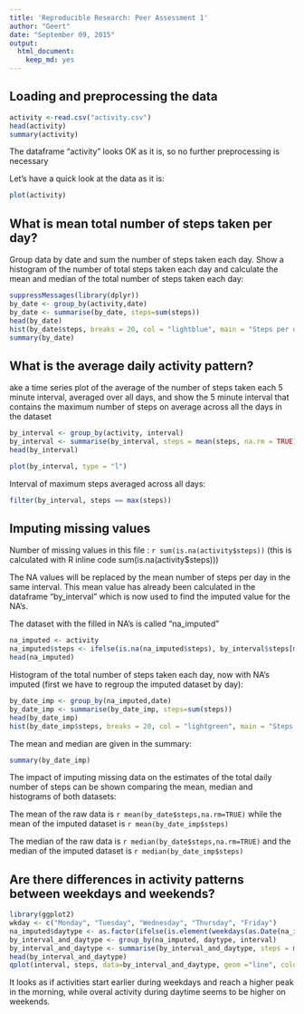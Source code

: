 ```yaml
---
title: 'Reproducible Research: Peer Assessment 1'
author: "Geert"
date: "September 09, 2015"
output:
  html_document:
    keep_md: yes
---
```



## Loading and preprocessing the data


```r
activity <-read.csv("activity.csv")
head(activity)
summary(activity)
```

The dataframe "activity" looks OK as it is, so no further preprocessing is necessary

Let's have a quick look at the data as it is:

```r
plot(activity)
```


## What is mean total number of steps taken per day?

Group data by date and sum the number of steps taken each day.
Show a histogram of the number of total steps taken each day and calculate the mean and median of the total number of steps taken each day:

```r
suppressMessages(library(dplyr))
by_date <- group_by(activity,date)
by_date <- summarise(by_date, steps=sum(steps))
head(by_date)
hist(by_date$steps, breaks = 20, col = "lightblue", main = "Steps per day Histogram", xlab = "Steps per day")
summary(by_date)
```


## What is the average daily activity pattern?

ake a time series plot of the average of the number of steps taken each 5 minute interval, averaged over all days, and show the 5 minute interval that contains the maximum number of steps on average across all the days in the dataset

```r
by_interval <- group_by(activity, interval)
by_interval <- summarise(by_interval, steps = mean(steps, na.rm = TRUE))
head(by_interval)

plot(by_interval, type = "l")
```

Interval of maximum steps averaged across all days:

```r
filter(by_interval, steps == max(steps))
```


## Imputing missing values

Number of missing values in this file : `r sum(is.na(activity$steps)) ` (this is calculated with R inline code sum(is.na(activity$steps)))

The NA values will be replaced by the mean number of steps per day in the same interval.  This mean value has already been calculated in the dataframe "by_interval" which is now used to find the imputed value for the NA's.

The dataset with the filled in NA's is called "na_imputed"

```r
na_imputed <- activity
na_imputed$steps <- ifelse(is.na(na_imputed$steps), by_interval$steps[match(na_imputed$interval, by_interval$interval)], na_imputed$steps)
head(na_imputed)
```

Histogram of the total number of steps taken each day, now with NA's imputed (first we have to regroup the imputed dataset by day):

```r
by_date_imp <- group_by(na_imputed,date)
by_date_imp <- summarise(by_date_imp, steps=sum(steps))
head(by_date_imp)
hist(by_date_imp$steps, breaks = 20, col = "lightgreen", main = "Steps per day Histogram with imputed NA values", xlab = "Steps per day")
```

The mean and median are given in the summary:

```r
summary(by_date_imp)
```

The impact of imputing missing data on the estimates of the total daily number of steps can be shown comparing the mean, median and histograms of both datasets:

The mean of the raw data is `r mean(by_date$steps,na.rm=TRUE)` while the mean of the imputed dataset is `r mean(by_date_imp$steps)`

The median of the raw data is `r median(by_date$steps,na.rm=TRUE)` and the median of the imputed dataset is  `r median(by_date_imp$steps)`


## Are there differences in activity patterns between weekdays and weekends?

```r
library(ggplot2)
wkday <- c("Monday", "Tuesday", "Wednesday", "Thursday", "Friday")
na_imputed$daytype <- as.factor(ifelse(is.element(weekdays(as.Date(na_imputed$date)), wkday), "Weekday", "Weekend"))
by_interval_and_daytype <- group_by(na_imputed, daytype, interval)
by_interval_and_daytype <- summarise(by_interval_and_daytype, steps = mean(steps))
head(by_interval_and_daytype)
qplot(interval, steps, data=by_interval_and_daytype, geom ="line", colour = daytype)
```

It looks as if activities start earlier during weekdays and reach a higher peak in the morning, while overal activity during daytime seems to be higher on weekends.

